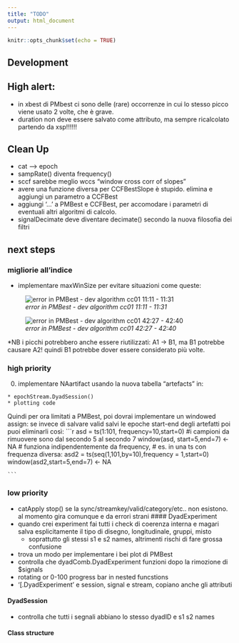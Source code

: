 ```yaml
---
title: "TODO"
output: html_document
---
```


```r
knitr::opts_chunk$set(echo = TRUE)
```
## Development 

## High alert:
  * in xbest di PMbest ci sono delle (rare) occorrenze in cui lo stesso picco viene usato 2 volte, che è grave.
  * duration non deve essere salvato come attributo, ma sempre ricalcolato partendo da xsp!!!!!!
  
## Clean Up
  * cat --> epoch
  * sampRate() diventa frequency()
  * sccf sarebbe meglio wccs "window cross corr of slopes"
  * avere una funzione diversa per CCFBestSlope è stupido. elimina e aggiungi un parametro a CCFBest
  * aggiungi '...' a PMBest e CCFBest, per accomodare i parametri di eventuali altri algoritmi di calcolo.
  * signalDecimate deve diventare decimate() secondo la nuova filosofia dei filtri

## next steps
### migliorie all'indice
  * implementare maxWinSize per evitare situazioni come queste:
  
  ![_error in PMBest - dev algorithm cc01 11:11 - 11:31_](dev_spam/dev_error1.PNG)
  
  ![_error in PMBest - dev algorithm cc01 42:27 - 42:40_](dev_spam/dev_error2.PNG)
  
  *NB i picchi potrebbero anche essere riutilizzati: A1 -> B1, ma B1 potrebbe causare A2! quindi B1 potrebbe dover essere considerato più volte. 
  
### high priority
  0) implementare NAartifact usando la nuova tabella "artefacts" in:
    
    * epochStream.DyadSession()
    * plotting code
    
 Quindi per ora limitati a PMBest, poi dovrai implementare un windowed assign: se invece di salvare valid salvi le epoche start-end degli artefatti poi puoi eliminarli così:
    ```r
      asd = ts(1:101, frequency=10,start=0)
      #i campioni da rimuovere sono dal secondo 5 al secondo 7
      window(asd, start=5,end=7) <- NA
      # funziona indipendentemente da frequency,
      # es. in una ts con frequenza diversa:
      asd2 = ts(seq(1,101,by=10),frequency = 1,start=0)
      window(asd2,start=5,end=7) <- NA

    ```

    


### low priority

* catApply stop() se la sync/streamkey/valid/category/etc.. non esistono. al momento gira comunque e da errori strani
#### DyadExperiment
* quando crei experiment fai tutti i check di coerenza interna e magari salva esplicitamente il tipo di disegno, longitudinale, gruppi, misto
  * soprattutto gli stessi s1 e s2 names, altrimenti rischi di fare grossa confusione
* trova un modo per implementare i bei plot di PMBest  
* controlla che dyadComb.DyadExperiment funzioni dopo la rimozione di $signals
* rotating or 0-100 progress bar in nested funcstions
* '[.DyadExperiment' e session, signal e stream, copiano anche gli attributi

#### DyadSession
* controlla che tutti i segnali abbiano lo stesso dyadID e s1 s2 names

#### Class structure



<!-- This is an R Markdown document. Markdown is a simple formatting syntax for authoring HTML, PDF, and MS Word documents. For more details on using R Markdown see <http://rmarkdown.rstudio.com>. -->

<!-- When you click the **Knit** button a document will be generated that includes both content as well as the output of any embedded R code chunks within the document. You can embed an R code chunk like this: -->

<!-- ```{r cars} -->
<!-- summary(cars) -->
<!-- ``` -->

<!-- ## Including Plots -->

<!-- You can also embed plots, for example: -->

<!-- ```{r pressure, echo=FALSE} -->
<!-- plot(pressure) -->
<!-- ``` -->

<!-- Note that the `echo = FALSE` parameter was added to the code chunk to prevent printing of the R code that generated the plot. -->
